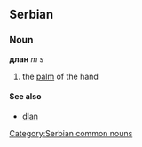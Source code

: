 ==Serbian==
===Noun===
'''длан''' ''m s''
#the [[palm]] of the hand
====See also====
*[[dlan]]
[[Category:Serbian common nouns]]